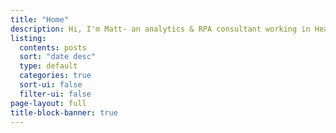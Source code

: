 ```yaml
---
title: "Home"
description: Hi, I'm Matt- an analytics & RPA consultant working in Healthcare and Emergency Management. 
listing:
  contents: posts
  sort: "date desc"
  type: default
  categories: true
  sort-ui: false
  filter-ui: false
page-layout: full
title-block-banner: true
---
```



